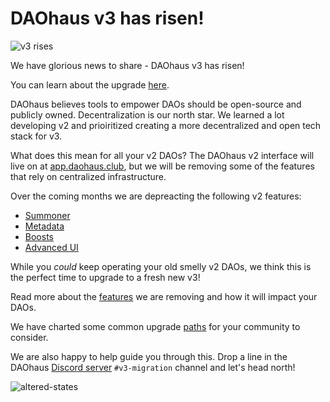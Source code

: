 # DAOhaus v3 has risen!

![v3 rises](https://daohaus.club/assets/molochiii_rises-b93b6b9d.svg)

We have glorious news to share - DAOhaus v3 has risen!

You can learn about the upgrade [here](https://daohaus.mirror.xyz/bcJCN2H7vow6xRE977A4pTWUNR0vqrgTscFLtu2ttn8).

DAOhaus believes tools to empower DAOs should be open-source and publicly owned. Decentralization is our north star. We learned a lot developing v2 and prioiritized creating a more decentralized and open tech stack for v3.

What does this mean for all your v2 DAOs? The DAOhaus v2 interface will live on at [app.daohaus.club](https://app.daohaus.club/), but we will be removing some of the features that rely on centralized infrastructure.

Over the coming months we are depreacting the following v2 features:

- [Summoner](/v3Upgrade/featureImpact#summoner)
- [Metadata](v3Upgrade/featureImpact#metadata)
- [Boosts](v3Upgrade/featureImpact#boosts)
- [Advanced UI](v3Upgrade/featureImpact#advanced-ui)

While you _could_ keep operating your old smelly v2 DAOs, we think this is the perfect time to upgrade to a fresh new v3!

Read more about the [features](/v3Upgrade/featureImpact) we are removing and how it will impact your DAOs.

We have charted some common upgrade [paths](v3Upgrade/migrate) for your community to consider.

We are also happy to help guide you through this. Drop a line in the DAOhaus [Discord server](https://discord.gg/daohaus) `#v3-migration` channel and let's head north!

![altered-states](https://i.imgur.com/PCXO534.gif)
